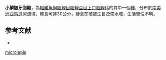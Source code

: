 {{Speciesbox
| status = NE
| status_system = IUCN3.1
| genus = Rhytiodus
| species = microlepis
| authority = [[Kner|Kner]], 1858
| synonyms = 
}}
'''小鱗皺牙脂鯉'''，為[[輻鰭魚綱|輻鰭魚綱]][[脂鯉目|脂鯉目]][[脂鯉亞目|脂鯉亞目]][[上口脂鯉科|上口脂鯉科]]的其中一個[[種|種]]，分布於[[南美洲|南美洲]][[亞馬遜河|亞馬遜河]]流域，體長可達30公分，棲息在植被生長茂盛水域，生活習性不明。

==参考文献==
{{refbegin}}
*{{FishBase_species|genus=Rhytiodus|species=microlepis|year=2013|month=9}}
{{refend}}
{{Taxonbar|from=Q5606432}}

[[Category:皺牙脂鯉屬|microlepis]]


{{魚類小作品}}